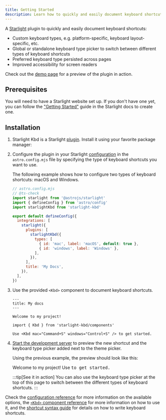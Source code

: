 ```yaml
---
title: Getting Started
description: Learn how to quickly and easily document keyboard shortcuts using the Starlight Kbd plugin.
---
```


A [Starlight](https://starlight.astro.build) plugin to quickly and easily document keyboard shortcuts:

- Custom keyboard types, e.g. platform-specific, keyboard layout-specific, etc.
- Global or standalone keyboard type picker to switch between different types of keyboard shortcuts
- Preferred keyboard type persisted across pages
- Improved accessibility for screen readers

Check out the [demo page](/demo/) for a preview of the plugin in action.

## Prerequisites

You will need to have a Starlight website set up.
If you don't have one yet, you can follow the ["Getting Started"](https://starlight.astro.build/getting-started) guide in the Starlight docs to create one.

## Installation


<Steps>

1. Starlight Kbd is a Starlight [plugin](https://starlight.astro.build/reference/plugins/).
   Install it using your favorite package manager:

   <PackageManagers pkg="starlight-kbd" />

2. Configure the plugin in your Starlight [configuration](https://starlight.astro.build/reference/configuration/#plugins) in the `astro.config.mjs` file by specifying the type of keyboard shortcuts you want to use.

   The following example shows how to configure two types of keyboard shortcuts: macOS and Windows.

   ```js ins={5,10-17}
   // astro.config.mjs
   // @ts-check
   import starlight from '@astrojs/starlight'
   import { defineConfig } from 'astro/config'
   import starlightKbd from 'starlight-kbd'

   export default defineConfig({
     integrations: [
       starlight({
         plugins: [
           starlightKbd({
             types: [
               { id: 'mac', label: 'macOS', default: true },
               { id: 'windows', label: 'Windows' },
             ],
           }),
         ],
         title: 'My Docs',
       }),
     ],
   })
   ```

3. Use the provided `<Kbd>` component to document keyboard shortcuts.

   ```mdx title="src/content/docs/index.mdx" ins={7-9}
   ---
   title: My docs
   ---

   Welcome to my project!

   import { Kbd } from 'starlight-kbd/components'

   Use <Kbd mac="Command+S" windows="Control+S" /> to get started.
   ```

4. [Start the development server](https://starlight.astro.build/getting-started/#start-the-development-server) to preview the new shortcut and the keyboard type picker added next to the theme picker.

   Using the previous example, the preview should look like this:

   <Preview>

   <Fragment slot="preview">
     Welcome to my project! Use <Kbd mac="Command+S" windows="Control+S" linux="Control+S" /> to get started.
   </Fragment>

   </Preview>

   :::tip[See it in action]
   You can also use the keyboard type picker at the top of this page to switch between the different types of keyboard shortcuts.
   :::

</Steps>

Check the [configuration reference](/configuration/) for more information on the available options, the [`<Kbd>` component reference](/components/kbd/) for more information on how to use it, and the [shortcut syntax guide](/guides/shortcut-syntax/) for details on how to write keyboard shortcuts.
